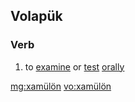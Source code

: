 ==Volapük==

===Verb===
{{infl|vo|verb}}

# to [[examine]] or [[test]] [[orally]]

[[mg:xamülön]]
[[vo:xamülön]]